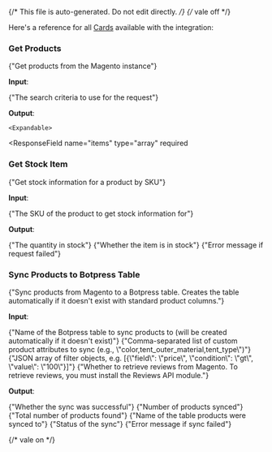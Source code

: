 {/* This file is auto-generated. Do not edit directly. */}
{/* vale off */}

Here's a reference for all [Cards](/learn/reference/cards/introduction) available with the integration:

### Get Products

<span>{"Get products from the Magento instance"}</span>

**Input**:

<Expandable title="input fields">
  <ResponseField
    name="searchCriteria"
    type="string"
  >
    <span>{"The search criteria to use for the request"}</span>
  </ResponseField>
</Expandable>

**Output**:

<Expandable title="output">
  <ResponseField
    name="result"
    type="object"
    required
  >
    

    <Expandable>
  <ResponseField
    name="items"
    type="array"
    required
  >
    
  </ResponseField>
  <ResponseField
    name="search_criteria"
    type="object"
    required
  >
    
  </ResponseField>
  <ResponseField
    name="total_count"
    type="number"
    required
  >
    
  </ResponseField>
    </Expandable>
  </ResponseField>
</Expandable>

### Get Stock Item

<span>{"Get stock information for a product by SKU"}</span>

**Input**:

<Expandable title="input fields">
  <ResponseField
    name="sku"
    type="string"
    required
  >
    <span>{"The SKU of the product to get stock information for"}</span>
  </ResponseField>
</Expandable>

**Output**:

<Expandable title="output">
  <ResponseField
    name="qty"
    type="number"
  >
    <span>{"The quantity in stock"}</span>
  </ResponseField>
  <ResponseField
    name="is_in_stock"
    type="boolean"
  >
    <span>{"Whether the item is in stock"}</span>
  </ResponseField>
  <ResponseField
    name="error"
    type="string"
  >
    <span>{"Error message if request failed"}</span>
  </ResponseField>
</Expandable>

### Sync Products to Botpress Table

<span>{"Sync products from Magento to a Botpress table. Creates the table automatically if it doesn't exist with standard product columns."}</span>

**Input**:

<Expandable title="input fields">
  <ResponseField
    name="table_name"
    type="string"
    required
  >
    <span>{"Name of the Botpress table to sync products to (will be created automatically if it doesn't exist)"}</span>
  </ResponseField>
  <ResponseField
    name="custom_columns_to_add_to_table"
    type="string"
  >
    <span>{"Comma-separated list of custom product attributes to sync (e.g., \"color,tent_outer_material,tent_type\")"}</span>
  </ResponseField>
  <ResponseField
    name="filters_json"
    type="string"
  >
    <span>{"JSON array of filter objects, e.g. [{\"field\": \"price\", \"condition\": \"gt\", \"value\": \"100\"}]"}</span>
  </ResponseField>
  <ResponseField
    name="retrieve_reviews"
    type="boolean"
  >
    <span>{"Whether to retrieve reviews from Magento. To retrieve reviews, you must install the Reviews API module."}</span>
  </ResponseField>
</Expandable>

**Output**:

<Expandable title="output">
  <ResponseField
    name="success"
    type="boolean"
    required
  >
    <span>{"Whether the sync was successful"}</span>
  </ResponseField>
  <ResponseField
    name="synced_count"
    type="number"
    required
  >
    <span>{"Number of products synced"}</span>
  </ResponseField>
  <ResponseField
    name="total_count"
    type="number"
    required
  >
    <span>{"Total number of products found"}</span>
  </ResponseField>
  <ResponseField
    name="table_name"
    type="string"
    required
  >
    <span>{"Name of the table products were synced to"}</span>
  </ResponseField>
  <ResponseField
    name="status"
    type="string"
    required
  >
    <span>{"Status of the sync"}</span>
  </ResponseField>
  <ResponseField
    name="error"
    type="string"
  >
    <span>{"Error message if sync failed"}</span>
  </ResponseField>
</Expandable>


{/* vale on */}